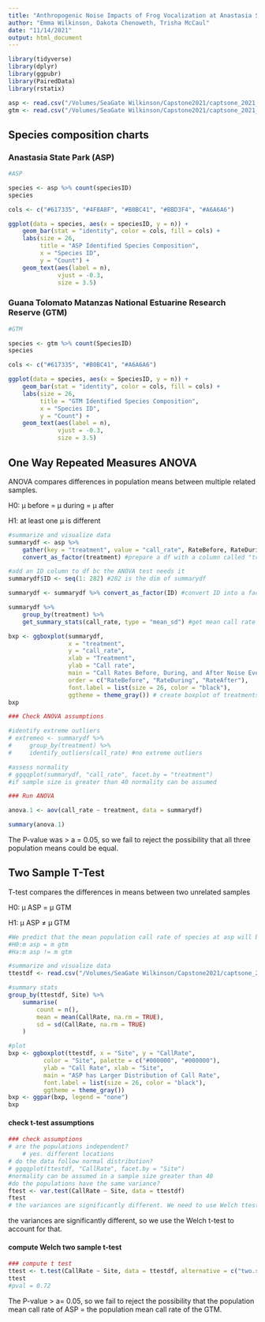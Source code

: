 ```yaml
---
title: "Anthropogenic Noise Impacts of Frog Vocalization at Anastasia State Park and the GTM Research Reserve"
author: "Emma Wilkinson, Dakota Chenoweth, Trisha McCaul"
date: "11/14/2021"
output: html_document
---
```


```r
library(tidyverse)
library(dplyr)
library(ggpubr)
library(PairedData)
library(rstatix)

asp <- read.csv("/Volumes/SeaGate Wilkinson/Capstone2021/captsone_2021_frogs/data_raw/ASP_data.csv", header = TRUE)
gtm <- read.csv("/Volumes/SeaGate Wilkinson/Capstone2021/captsone_2021_frogs/data_raw/GTM_data.csv", header = TRUE)
```

## Species composition charts
### Anastasia State Park (ASP)

```r

#ASP

species <- asp %>% count(speciesID)
species

cols <- c("#617335", "#4F8A8F", "#B0BC41", "#BBD3F4", "#A6A6A6")

ggplot(data = species, aes(x = speciesID, y = n)) +
    geom_bar(stat = "identity", color = cols, fill = cols) +
    labs(size = 26,
         title = "ASP Identified Species Composition",
         x = "Species ID",
         y = "Count") +
    geom_text(aes(label = n),
              vjust = -0.3,
              size = 3.5)

```

### Guana Tolomato Matanzas National Estuarine Research Reserve (GTM)
```r

#GTM

species <- gtm %>% count(SpeciesID)
species

cols <- c("#617335", "#B0BC41", "#A6A6A6")

ggplot(data = species, aes(x = SpeciesID, y = n)) +
    geom_bar(stat = "identity", color = cols, fill = cols) +
    labs(size = 26,
         title = "GTM Identified Species Composition",
         x = "Species ID",
         y = "Count") +
    geom_text(aes(label = n),
              vjust = -0.3,
              size = 3.5)

```


## One Way Repeated Measures ANOVA

ANOVA compares differences in population means between multiple related samples.

H0: μ before = μ during = μ after

H1: at least one μ is different

```r

#summarize and visualize data
summarydf <- asp %>%
    gather(key = "treatment", value = "call_rate", RateBefore, RateDuring, RateAfter) %>%
    convert_as_factor(treatment) #prepare a df with a column called "treatment" that shows before/during/after

#add an ID column to df bc the ANOVA test needs it
summarydf$ID <- seq(1: 282) #282 is the dim of summarydf

summarydf <- summarydf %>% convert_as_factor(ID) #convert ID into a factor type

summarydf %>%
    group_by(treatment) %>%
    get_summary_stats(call_rate, type = "mean_sd") #get mean call rate and sd of treatments

```


```r

bxp <- ggboxplot(summarydf,
                 x = "treatment",
                 y = "call_rate",
                 xlab = "Treatment",
                 ylab = "Call rate",
                 main = "Call Rates Before, During, and After Noise Events at ASP",
                 order = c("RateBefore", "RateDuring", "RateAfter"),
                 font.label = list(size = 26, color = "black"),
                 ggtheme = theme_gray()) # create boxplot of treatments
bxp

```


```r
### Check ANOVA assumptions

#identify extreme outliers
# extremeo <- summarydf %>%
#     group_by(treatment) %>%
#     identify_outliers(call_rate) #no extreme outliers

#assess normality
# ggqqplot(summarydf, "call_rate", facet.by = "treatment")
#if sample size is greater than 40 normality can be assumed

```

```r
### Run ANOVA

anova.1 <- aov(call_rate ~ treatment, data = summarydf)

summary(anova.1)
```

The P-value was > a = 0.05, so we fail to reject the possibility that all three population means could be equal.

## Two Sample T-Test

T-test compares the differences in means between two unrelated samples

H0: μ ASP = μ GTM

H1: μ ASP ≠ μ GTM

```r

#We predict that the mean population call rate of species at asp will be different than the mean population call rate of species at the gtm
#H0:m asp = m gtm
#Ha:m asp != m gtm

#summarize and visualize data
ttestdf <- read.csv("/Volumes/SeaGate Wilkinson/Capstone2021/captsone_2021_frogs/data_raw/2_samp_ttest_df.csv", header = TRUE)

#summary stats
group_by(ttestdf, Site) %>%
    summarise(
        count = n(),
        mean = mean(CallRate, na.rm = TRUE),
        sd = sd(CallRate, na.rm = TRUE)
    )


```


```r

#plot
bxp <- ggboxplot(ttestdf, x = "Site", y = "CallRate", 
          color = "Site", palette = c("#000000", "#000000"),
          ylab = "Call Rate", xlab = "Site",
          main = "ASP has Larger Distribution of Call Rate",
          font.label = list(size = 26, color = "black"),
          ggtheme = theme_gray())
bxp <- ggpar(bxp, legend = "none")
bxp

```

#### check t-test assumptions

```r

### check assumptions
# are the populations independent?
    # yes. different locations
# do the data follow normal distribution?
# ggqqplot(ttestdf, "CallRate", facet.by = "Site")
#normality can be assumed in a sample size greater than 40
#do the populations have the same variance?
ftest <- var.test(CallRate ~ Site, data = ttestdf)
ftest
# the variances are significantly different. We need to use Welch ttest

```
the variances are significantly different, so we use the Welch t-test to account for that.

#### compute Welch two sample t-test
```r

### compute t test
ttest <- t.test(CallRate ~ Site, data = ttestdf, alternative = c("two.sided"), var.equal = FALSE) #var.equal = FALSE b/c population variances != -- this runs a Welch ttest to make up for it
ttest
#pval = 0.72

```

The P-value > a= 0.05, so we fail to reject the possibility that the population mean call rate of ASP = the population mean call rate of the GTM.